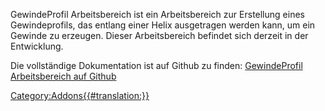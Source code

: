 <languages/>

GewindeProfil Arbeitsbereich ist ein Arbeitsbereich zur Erstellung eines Gewindeprofils, das entlang einer Helix ausgetragen werden kann, um ein Gewinde zu erzeugen.  Dieser Arbeitsbereich befindet sich derzeit in der Entwicklung.

Die vollständige Dokumentation ist auf Github zu finden: [https://github.com/mwganson/ThreadProfile GewindeProfil Arbeitsbereich auf Github]

[[Category:Addons{{#translation:}}]]
